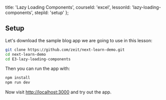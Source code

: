 
  title: 'Lazy Loading Components',
  courseId: 'excel',
  lessonId: 'lazy-loading-components',
  stepId: 'setup'
};

## Setup

Let's download the sample blog app we are going to use in this lesson:

```bash
git clone https://github.com/zeit/next-learn-demo.git
cd next-learn-demo
cd E3-lazy-loading-components
```

Then you can run the app with:

```bash
npm install
npm run dev
```

Now visit <http://localhost:3000> and try out the app.

